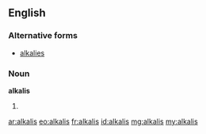 ==English==

===Alternative forms===
* [[alkalies]]

===Noun===
'''alkalis'''

# {{plural of|alkali}}

[[ar:alkalis]]
[[eo:alkalis]]
[[fr:alkalis]]
[[id:alkalis]]
[[mg:alkalis]]
[[my:alkalis]]